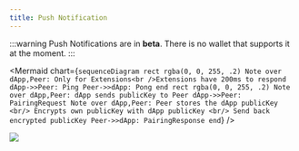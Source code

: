 ```yaml
---
title: Push Notification
---
```


:::warning
Push Notifications are in **beta**. There is no wallet that supports it at the moment.
:::


<Mermaid
  chart={`
sequenceDiagram
  rect rgba(0, 0, 255, .2)
    Note over dApp,Peer: Only for Extensions<br />Extensions have 200ms to respond
    dApp->>Peer: Ping
    Peer->>dApp: Pong
  end
  rect rgba(0, 0, 255, .2)
    Note over dApp,Peer: dApp sends publicKey to Peer
    dApp->>Peer: PairingRequest
    Note over dApp,Peer: Peer stores the dApp publicKey <br/> Encrypts own publicKey with dApp publicKey <br/> Send back encrypted publicKey
    Peer->>dApp: PairingResponse
  end
`}
/>

[![](https://mermaid.ink/img/eyJjb2RlIjoic2VxdWVuY2VEaWFncmFtXG4gICAgcGFydGljaXBhbnQgREFwcFxuICAgIHBhcnRpY2lwYW50IFdhbGxldFxuICAgIHBhcnRpY2lwYW50IFB1c2ggT3JhY2xlXG4gICAgcGFydGljaXBhbnQgV2FsbGV0IEJhY2tlbmRcbiAgICBEQXBwLT4-V2FsbGV0OiAxLiBQZXJtaXNzaW9uIFJlcXVlc3RcbiAgICBXYWxsZXQtPj5QdXNoIE9yYWNsZTogMi4gR2V0IENoYWxsZW5nZVxuICAgIFdhbGxldC0-PlB1c2ggT3JhY2xlOiAzLiBSZWdpc3RlclxuICAgIFdhbGxldC0-PkRBcHA6IDQuIFBlcm1pc3Npb24gUmVzcG9uc2VcbiAgICBEQXBwLT4-UHVzaCBPcmFjbGU6IDUuIFJlcXVlc3QgTm90aWZpY2F0aW9uXG4gICAgUHVzaCBPcmFjbGUtPj5XYWxsZXQgQmFja2VuZDogNi4gTm90aWZ5IGJhY2tlbmRcbiAgICBXYWxsZXQgQmFja2VuZC0-PldhbGxldDogNy4gU2VuZCBQdXNoIG5vdGlmaWNhdGlvblxuIiwibWVybWFpZCI6eyJ0aGVtZSI6ImRlZmF1bHQifSwidXBkYXRlRWRpdG9yIjpmYWxzZX0)](https://mermaid-js.github.io/mermaid-live-editor/#/edit/eyJjb2RlIjoic2VxdWVuY2VEaWFncmFtXG4gICAgcGFydGljaXBhbnQgREFwcFxuICAgIHBhcnRpY2lwYW50IFdhbGxldFxuICAgIHBhcnRpY2lwYW50IFB1c2ggT3JhY2xlXG4gICAgcGFydGljaXBhbnQgV2FsbGV0IEJhY2tlbmRcbiAgICBEQXBwLT4-V2FsbGV0OiAxLiBQZXJtaXNzaW9uIFJlcXVlc3RcbiAgICBXYWxsZXQtPj5QdXNoIE9yYWNsZTogMi4gR2V0IENoYWxsZW5nZVxuICAgIFdhbGxldC0-PlB1c2ggT3JhY2xlOiAzLiBSZWdpc3RlclxuICAgIFdhbGxldC0-PkRBcHA6IDQuIFBlcm1pc3Npb24gUmVzcG9uc2VcbiAgICBEQXBwLT4-UHVzaCBPcmFjbGU6IDUuIFJlcXVlc3QgTm90aWZpY2F0aW9uXG4gICAgUHVzaCBPcmFjbGUtPj5XYWxsZXQgQmFja2VuZDogNi4gTm90aWZ5IGJhY2tlbmRcbiAgICBXYWxsZXQgQmFja2VuZC0-PldhbGxldDogNy4gU2VuZCBQdXNoIG5vdGlmaWNhdGlvblxuIiwibWVybWFpZCI6eyJ0aGVtZSI6ImRlZmF1bHQifSwidXBkYXRlRWRpdG9yIjpmYWxzZX0)
